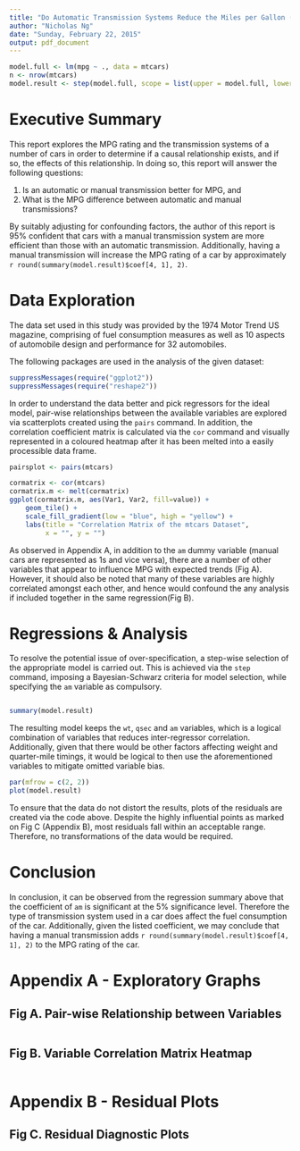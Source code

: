 ```yaml
---
title: "Do Automatic Transmission Systems Reduce the Miles per Gallon (MPG) Rating of Your Car?"
author: "Nicholas Ng"
date: "Sunday, February 22, 2015"
output: pdf_document
---
```

```r
model.full <- lm(mpg ~ ., data = mtcars)
n <- nrow(mtcars)
model.result <- step(model.full, scope = list(upper = model.full, lower = mpg ~ am), direction = "both", k = log(n))
```
# Executive Summary
This report explores the MPG rating and the transmission systems of a number of cars in order to determine if a causal relationship exists, and if so, the effects of this relationship. In doing so, this report will answer the following questions:

1. Is an automatic or manual transmission better for MPG, and
2. What is the MPG difference between automatic and manual transmissions?

By suitably adjusting for confounding factors, the author of this report is 95% confident that cars with a manual transmission system are more efficient than those with an automatic transmission. Additionally, having a manual transmission will increase the MPG rating of a car by approximately `r round(summary(model.result)$coef[4, 1], 2)`.

# Data Exploration
The data set used in this study was provided by the 1974 Motor Trend US magazine, comprising of fuel consumption measures as well as 10 aspects of automobile design and performance for 32 automobiles.

The following packages are used in the analysis of the given dataset:
```r
suppressMessages(require("ggplot2"))
suppressMessages(require("reshape2"))
```

In order to understand the data better and pick regressors for the ideal model, pair-wise relationships between the available variables are explored via scatterplots created using the `pairs` command. In addition, the correlation coefficient matrix is calculated via the `cor` command and visually represented in a coloured heatmap after it has been melted into a easily processible data frame.
```r
pairsplot <- pairs(mtcars)

cormatrix <- cor(mtcars)
cormatrix.m <- melt(cormatrix)
ggplot(cormatrix.m, aes(Var1, Var2, fill=value)) +
    geom_tile() +
    scale_fill_gradient(low = "blue", high = "yellow") +
    labs(title = "Correlation Matrix of the mtcars Dataset",
         x = "", y = "")
```

As observed in Appendix A, in addition to the `am` dummy variable (manual cars are represented as 1s and vice versa), there are a number of other variables that appear to influence MPG with expected trends (Fig A). However, it should also be noted that many of these variables are highly correlated amongst each other, and hence would confound the any analysis if included together in the same regression(Fig B).

# Regressions & Analysis
To resolve the potential issue of over-specification, a step-wise selection of the appropriate model is carried out. This is achieved via the `step` command, imposing a Bayesian-Schwarz criteria for model selection, while specifying the `am` variable as compulsory.
```r
```
```r
summary(model.result)
```

The resulting model keeps the `wt`, `qsec` and `am` variables, which is a logical combination of variables that reduces inter-regressor correlation. Additionally, given that there would be other factors affecting weight and quarter-mile timings, it would be logical to then use the aforementioned variables to mitigate omitted variable bias.

```r
par(mfrow = c(2, 2))
plot(model.result)
```

To ensure that the data do not distort the results, plots of the residuals are created via the code above. Despite the highly influential points as marked on Fig C (Appendix B), most residuals fall within an acceptable range. Therefore, no transformations of the data would be required.

# Conclusion
In conclusion, it can be observed from the regression summary above that the coefficient of `am` is significant at the 5% significance level. Therefore the type of transmission system used in a car does affect the fuel consumption of the car. Additionally, given the listed coefficient, we may conclude that having a manual transmission adds `r round(summary(model.result)$coef[4, 1], 2)` to the MPG rating of the car.

# Appendix A - Exploratory Graphs
## Fig A. Pair-wise Relationship between Variables
```r
```

## Fig B. Variable Correlation Matrix Heatmap
```r
```

# Appendix B - Residual Plots
## Fig C. Residual Diagnostic Plots
```r
```